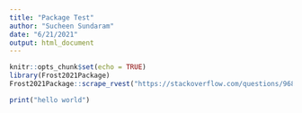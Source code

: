```yaml
---
title: "Package Test"
author: "Sucheen Sundaram"
date: "6/21/2021"
output: html_document
---
```


```r
knitr::opts_chunk$set(echo = TRUE)
library(Frost2021Package)
Frost2021Package::scrape_rvest("https://stackoverflow.com/questions/9689104/installing-r-on-mac-warning-messages-setting-lc-ctype-failed-using-c/17510093#17510093", "li")
```

```r
print("hello world")

```

